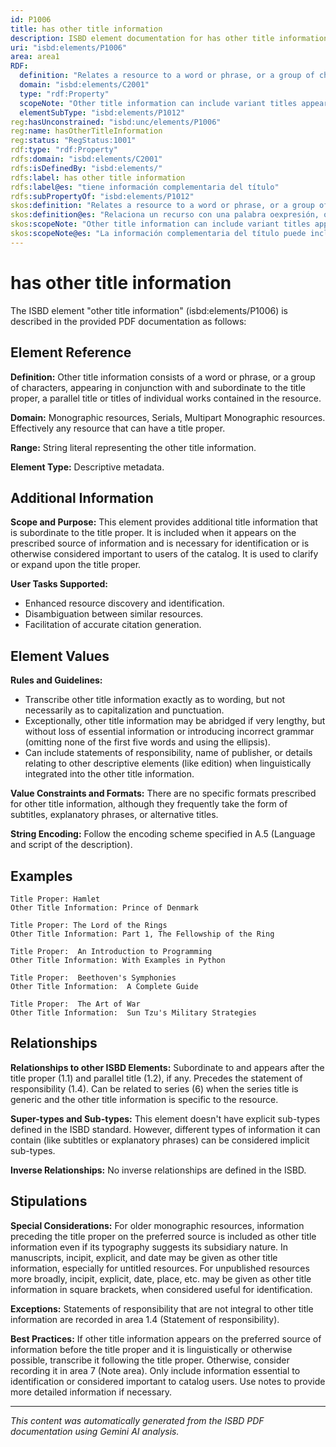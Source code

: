```yaml
---
id: P1006
title: has other title information
description: ISBD element documentation for has other title information
uri: "isbd:elements/P1006"
area: area1
RDF:
  definition: "Relates a resource to a word or phrase, or a group of characters, appearing in conjunction with, and subordinate to, the title proper of the resource."
  domain: "isbd:elements/C2001"
  type: "rdf:Property"
  scopeNote: "Other title information can include variant titles appearing on the same source as the title proper."
  elementSubType: "isbd:elements/P1012"
reg:hasUnconstrained: "isbd:unc/elements/P1006"
reg:name: hasOtherTitleInformation
reg:status: "RegStatus:1001"
rdf:type: "rdf:Property"
rdfs:domain: "isbd:elements/C2001"
rdfs:isDefinedBy: "isbd:elements/"
rdfs:label: has other title information
rdfs:label@es: "tiene información complementaria del título"
rdfs:subPropertyOf: "isbd:elements/P1012"
skos:definition: "Relates a resource to a word or phrase, or a group of characters, appearing in conjunction with, and subordinate to, the title proper of the resource."
skos:definition@es: "Relaciona un recurso con una palabra oexpresión, o grupo de caracteres que aparecen en conjunción con y subordinados al título propiamente dicho del recurso."
skos:scopeNote: "Other title information can include variant titles appearing on the same source as the title proper."
skos:scopeNote@es: "La información complementaria del título puede incluir variantes de título que aparecen en la misma fuente que el título propiamente dicho."
---
```

# has other title information

The ISBD element "other title information" (isbd:elements/P1006) is described in the provided PDF documentation as follows:

## Element Reference

**Definition:** Other title information consists of a word or phrase, or a group of characters, appearing in conjunction with and subordinate to the title proper, a parallel title or titles of individual works contained in the resource. 

**Domain:**  Monographic resources, Serials, Multipart Monographic resources. Effectively any resource that can have a title proper.

**Range:**  String literal representing the other title information.

**Element Type:**  Descriptive metadata.


## Additional Information

**Scope and Purpose:** This element provides additional title information that is subordinate to the title proper. It is included when it appears on the prescribed source of information and is necessary for identification or is otherwise considered important to users of the catalog. It is used to clarify or expand upon the title proper.


**User Tasks Supported:**
* Enhanced resource discovery and identification.
* Disambiguation between similar resources.
* Facilitation of accurate citation generation.



## Element Values


**Rules and Guidelines:**  
* Transcribe other title information exactly as to wording, but not necessarily as to capitalization and punctuation. 
* Exceptionally, other title information may be abridged if very lengthy, but without loss of essential information or introducing incorrect grammar (omitting none of the first five words and using the ellipsis).
* Can include statements of responsibility, name of publisher, or details relating to other descriptive elements (like edition) when linguistically integrated into the other title information.  

**Value Constraints and Formats:** There are no specific formats prescribed for other title information, although they frequently take the form of subtitles, explanatory phrases, or alternative titles.


**String Encoding:**  Follow the encoding scheme specified in A.5 (Language and script of the description).



## Examples

```
Title Proper: Hamlet
Other Title Information: Prince of Denmark

Title Proper: The Lord of the Rings
Other Title Information: Part 1, The Fellowship of the Ring

Title Proper:  An Introduction to Programming
Other Title Information: With Examples in Python

Title Proper:  Beethoven's Symphonies
Other Title Information:  A Complete Guide

Title Proper:  The Art of War
Other Title Information:  Sun Tzu's Military Strategies

```



## Relationships

**Relationships to other ISBD Elements:** Subordinate to and appears after the title proper (1.1) and parallel title (1.2), if any. Precedes the statement of responsibility (1.4). Can be related to series (6) when the series title is generic and the other title information is specific to the resource.

**Super-types and Sub-types:**  This element doesn't have explicit sub-types defined in the ISBD standard. However, different types of information it can contain (like subtitles or explanatory phrases) can be considered implicit sub-types.

**Inverse Relationships:** No inverse relationships are defined in the ISBD.



## Stipulations


**Special Considerations:** For older monographic resources, information preceding the title proper on the preferred source is included as other title information even if its typography suggests its subsidiary nature. In manuscripts, incipit, explicit, and date may be given as other title information, especially for untitled resources.  For unpublished resources more broadly, incipit, explicit, date, place, etc. may be given as other title information in square brackets, when considered useful for identification.


**Exceptions:** Statements of responsibility that are not integral to other title information are recorded in area 1.4 (Statement of responsibility).


**Best Practices:** If other title information appears on the preferred source of information before the title proper and it is linguistically or otherwise possible, transcribe it following the title proper. Otherwise, consider recording it in area 7 (Note area).  Only include information essential to identification or considered important to catalog users. Use notes to provide more detailed information if necessary.

---

*This content was automatically generated from the ISBD PDF documentation using Gemini AI analysis.*
